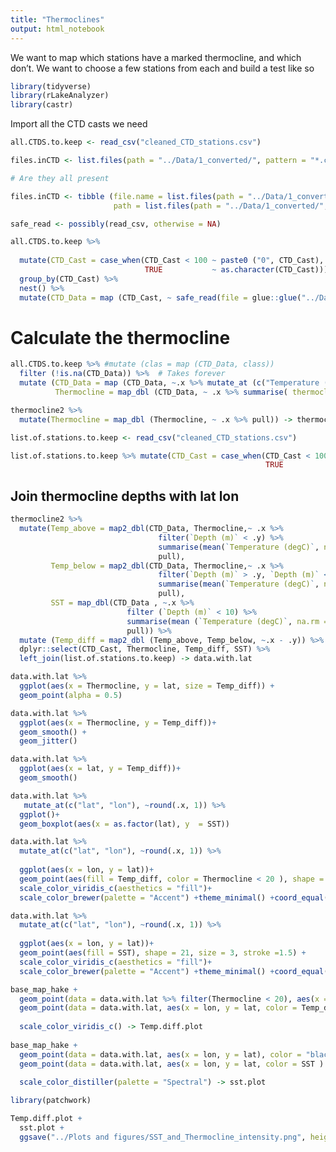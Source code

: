 ```yaml
---
title: "Thermoclines"
output: html_notebook
---
```


We want to map  which stations have a marked thermocline, and which don't. We want to choose a few stations from each and build a test like so



```r
library(tidyverse)
library(rLakeAnalyzer)
library(castr)
```


Import all the CTD casts we need

```r

all.CTDS.to.keep <- read_csv("cleaned_CTD_stations.csv")

files.inCTD <- list.files(path = "../Data/1_converted/", pattern = "*.csv")

# Are they all present

files.inCTD <- tibble (file.name = list.files(path = "../Data/1_converted/", pattern = "*.csv"),
                       path = list.files(path = "../Data/1_converted/", pattern = "*.csv", full.names = T))

safe_read <- possibly(read_csv, otherwise = NA)

all.CTDS.to.keep %>% 
  
  mutate(CTD_Cast = case_when(CTD_Cast < 100 ~ paste0 ("0", CTD_Cast),
                              TRUE           ~ as.character(CTD_Cast))) %>% 
  group_by(CTD_Cast) %>% 
  nest() %>%
  mutate(CTD_Data = map (CTD_Cast, ~ safe_read(file = glue::glue("../Data/1_converted/", .x, ".csv")))) -> all.CTDS.to.keep


```

# Calculate the thermocline

```r


all.CTDS.to.keep %>% #mutate (clas = map (CTD_Data, class))
  filter (!is.na(CTD_Data)) %>%  # Takes forever
  mutate (CTD_Data = map (CTD_Data, ~.x %>% mutate_at (c("Temperature (degC)", "Salinity (psu)", "Oxygen (ml_per_l)"), .funs = despike)),
          Thermocline = map_dbl (CTD_Data, ~ .x %>% summarise( thermocline = clined(`Temperature (degC)`, `Depth (m)`)) %>% pull)) -> thermocline2

thermocline2 %>% 
  mutate(Thermocline = map_dbl (Thermocline, ~ .x %>% pull)) -> thermocline2

list.of.stations.to.keep <- read_csv("cleaned_CTD_stations.csv")

list.of.stations.to.keep %>% mutate(CTD_Cast = case_when(CTD_Cast < 100 ~ paste0("0",CTD_Cast),
                                                         TRUE           ~ as.character(CTD_Cast))) -> list.of.stations.to.keep
```

## Join thermocline depths with lat lon

```r
thermocline2 %>% 
  mutate(Temp_above = map2_dbl(CTD_Data, Thermocline,~ .x %>%
                                 filter(`Depth (m)` < .y) %>%
                                 summarise(mean(`Temperature (degC)`, na.rm = T)) %>%
                                 pull),
         Temp_below = map2_dbl(CTD_Data, Thermocline,~ .x %>%
                                 filter(`Depth (m)` > .y, `Depth (m)` < .y + 20) %>% 
                                 summarise(mean(`Temperature (degC)`, na.rm = T)) %>% 
                                 pull),
         SST = map_dbl(CTD_Data , ~.x %>% 
                          filter (`Depth (m)` < 10) %>% 
                          summarise(mean (`Temperature (degC)`, na.rm = T)) %>% 
                          pull)) %>% 
  mutate (Temp_diff = map2_dbl (Temp_above, Temp_below, ~.x - .y)) %>% 
  dplyr::select(CTD_Cast, Thermocline, Temp_diff, SST) %>% 
  left_join(list.of.stations.to.keep) -> data.with.lat
```

```r
data.with.lat %>% 
  ggplot(aes(x = Thermocline, y = lat, size = Temp_diff)) +
  geom_point(alpha = 0.5)

data.with.lat %>% 
  ggplot(aes(x = Thermocline, y = Temp_diff))+
  geom_smooth() +
  geom_jitter()

data.with.lat %>% 
  ggplot(aes(x = lat, y = Temp_diff))+
  geom_smooth()

data.with.lat %>% 
   mutate_at(c("lat", "lon"), ~round(.x, 1)) %>% 
  ggplot()+
  geom_boxplot(aes(x = as.factor(lat), y  = SST))

data.with.lat %>% 
  mutate_at(c("lat", "lon"), ~round(.x, 1)) %>% 
  
  ggplot(aes(x = lon, y = lat))+
  geom_point(aes(fill = Temp_diff, color = Thermocline < 20 ), shape = 21, size = 3, stroke =1.5) +
  scale_color_viridis_c(aesthetics = "fill")+
  scale_color_brewer(palette = "Accent") +theme_minimal() +coord_equal()

data.with.lat %>% 
  mutate_at(c("lat", "lon"), ~round(.x, 1)) %>% 
  
  ggplot(aes(x = lon, y = lat))+
  geom_point(aes(fill = SST), shape = 21, size = 3, stroke =1.5) +
  scale_color_viridis_c(aesthetics = "fill")+
  scale_color_brewer(palette = "Accent") +theme_minimal() +coord_equal()

base_map_hake +
  geom_point(data = data.with.lat %>% filter(Thermocline < 20), aes(x = lon, y = lat ), size = 4, color = "red")+
  geom_point(data = data.with.lat, aes(x = lon, y = lat, color = Temp_diff ) ,size = 2.5) +
  
  scale_color_viridis_c() -> Temp.diff.plot
  
base_map_hake +
  geom_point(data = data.with.lat, aes(x = lon, y = lat), color = "black", size = 3) +
  geom_point(data = data.with.lat, aes(x = lon, y = lat, color = SST ) ,size = 2.5) +
  
  scale_color_distiller(palette = "Spectral") -> sst.plot

library(patchwork)

Temp.diff.plot +
  sst.plot +
  ggsave("../Plots and figures/SST_and_Thermocline_intensity.png", height=10,dpi = 300 )

```


